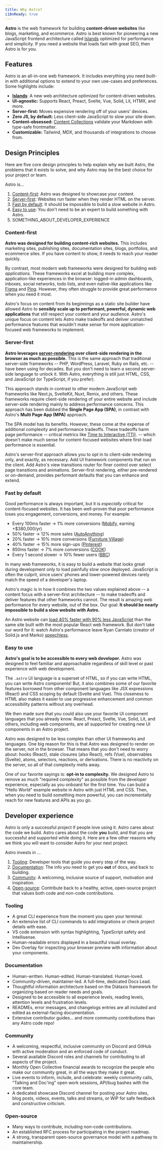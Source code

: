 ```yaml
---
title: Why Astro?
i18nReady: true
---
```


**Astro** is the web framework for building **content-driven websites** like blogs, marketing, and ecommerce. Astro is best known for pioneering a new JavaScript frontend architecture called [Islands](/en/concepts/islands) optimized for performance and simplicity. If you need a website that loads fast with great SEO, then Astro is for you.

## Features

Astro is an all-in-one web framework. It includes everything you need built-in with additional options to extend to your own use-cases and preferences. Some highlights include:

- **[Islands](/en/concepts/islands/)**: A new web architecture optimized for content-driven websites.
- **UI-agnostic:** Supports React, Preact, Svelte, Vue, Solid, Lit, HTMX, and more.
- **Server-first:** Moves expensive rendering off of your users' devices.
- **Zero JS, by default:** Less client-side JavaScript to slow your site down.
- **Content-obsessed:** [Content Collections](/en/guides/content-collections/) validate your Markdown with type-safe frontmatter.
- **Customizable:** Tailwind, MDX, and thousands of integrations to choose from.

## Design Principles

Here are five core design principles to help explain why we built Astro, the problems that it exists to solve, and why Astro may be the best choice for your project or team.

Astro is...

1. [Content-first](#content-driven): Astro was designed to showcase your content.
2. [Server-first](#server-first): Websites run faster when they render HTML on the server.
3. [Fast by default](#fast-by-default): It should be impossible to build a slow website in Astro.
4. [Easy to use](#easy-to-use): You don't need to be an expert to build something with Astro.
5. SOMETHING_ABOUT_DEVELOPER_EXPERIENCE

### Content-first

**Astro was designed for building content-rich websites.** This includes marketing sites, publishing sites, documentation sites, blogs, portfolios, and ecommerce sites. If you have content to show, it needs to reach your reader quickly.

By contrast, most modern web frameworks were designed for building *web applications*. These frameworks excel at building more complex, application-like experiences in the browser: logged-in admin dashboards, inboxes, social networks, todo lists, and even native-like applications like [Figma](https://figma.com/) and [Ping](https://ping.gg/). However, they often struggle to provide great performance when you need it most.

Astro's focus on content from its beginnings as a static site builder have allowed Astro to **sensibly scale up to performant, powerful, dynamic web applications** that still respect your content and your audience. Astro's unique focus on content lets Astro make tradeoffs and deliver unmatched performance features that wouldn't make sense for more application-focused web frameworks to implement.

### Server-first

**Astro leverages [server-rendering](/en/core-conceptes/rendering-modes/) over client-side rendering in the browser as much as possible.** This is the same approach that traditional server-side frameworks -- PHP, WordPress, Laravel, Ruby on Rails, etc. -- have been using for decades. But you don't need to learn a second server-side language to unlock it. With Astro, everything is still just HTML, CSS, and JavaScript (or TypeScript, if you prefer).

This approach stands in contrast to other modern JavaScript web frameworks like Next.js, SvelteKit, Nuxt, Remix, and others. These frameworks require client-side rendering of your entire website and include server-side rendering mainly to address performance concerns. This approach has been dubbed the **Single Page App (SPA)**, in contrast with Astro's **Multi Page App (MPA)** approach.

The SPA model has its benefits. However, these come at the expense of additional complexity and performance tradeoffs. These tradeoffs harm page performance -- critical metrics like [Time to Interactive (TTI)](https://web.dev/interactive/). -- which doesn't make much sense for content-focused websites where first-load performance is essential.

Astro's server-first approach allows you to opt in to client-side rendering only, and exactly, as necessary. Add UI framework components that run on the client. Add Astro's view transitions router for finer control over select page transitions and animations. Server-first rendering, either pre-rendered or on-demand, provides performant defaults that you can enhance and extend.

### Fast by default

Good performance is always important, but it is *especially* critical for content-focused websites. It has been well-proven that poor performance loses you engagement, conversions, and money. For example:

- Every 100ms faster → 1% more conversions ([Mobify](https://web.dev/why-speed-matters/), earning +$380,000/yr)
- 50% faster → 12% more sales ([AutoAnything](https://www.digitalcommerce360.com/2010/08/19/web-accelerator-revs-conversion-and-sales-autoanything/))
- 20% faster → 10% more conversions ([Furniture Village](https://www.thinkwithgoogle.com/intl/en-gb/marketing-strategies/app-and-mobile/furniture-village-and-greenlight-slash-page-load-times-boosting-user-experience/))
- 40% faster → 15% more sign-ups ([Pinterest](https://medium.com/pinterest-engineering/driving-user-growth-with-performance-improvements-cfc50dafadd7))
- 850ms faster → 7% more conversions ([COOK](https://web.dev/why-speed-matters/))
- Every 1 second slower → 10% fewer users ([BBC](https://www.creativebloq.com/features/how-the-bbc-builds-websites-that-scale))

In many web frameworks, it is easy to build a website that looks great during development only to load painfully slow once deployed. JavaScript is often the culprit, since users’ phones and lower-powered devices rarely match the speed of a developer's laptop.

Astro's magic is in how it combines the two values explained above -- a content focus with a server-first architecture -- to make tradeoffs and deliver features that other frameworks cannot. The result is amazing web performance for every website, out of the box. Our goal: **It should be nearly impossible to build a slow website with Astro.** 

An Astro website can [load 40% faster with 90% less JavaScript](https://twitter.com/t3dotgg/status/1437195415439360003) than the same site built with the most popular React web framework. But don't take our word for it: watch Astro's performance leave Ryan Carniato (creator of Solid.js and Marko) [speechless](https://youtu.be/2ZEMb_H-LYE?t=8163).


### Easy to use

**Astro's goal is to be accessible to every web developer.** Astro was designed to feel familiar and approachable regardless of skill level or past experience with web development. 

The `.astro` UI language is a superset of HTML, so if you can write HTML, you can write Astro components! But, it also combines some of our favorite features borrowed from other component languages like JSX expressions (React) and CSS scoping by default (Svelte and Vue). This closeness to HTML also makes it easier to use progressive enhancement and common accessibility patterns without any overhead.

We then made sure that you could also use your favorite UI component languages that you already know. React, Preact, Svelte, Vue, Solid, Lit, and others, including web components, are all supported for creating new UI components in an Astro project.

Astro was designed to be less complex than other UI frameworks and languages. One big reason for this is that Astro was designed to render on the server, not in the browser. That means that you don't need to worry about: hooks (React), stale closures (also React), refs (Vue), observables (Svelte), atoms, selectors, reactions, or derivations. There is no reactivity on the server, so all of that complexity melts away.

One of our favorite sayings is: **opt-in to complexity.** We designed Astro to remove as much "required complexity" as possible from the developer experience, especially as you onboard for the first time. You can build a "Hello World" example website in Astro with just HTML and CSS. Then, when you need to build something more powerful, you can incrementally reach for new features and APIs as you go.

## Developer experience

Astro is only a successful project if people love using it. Astro cares about the code we build. Astro cares about the code **you** build, and that you are successful and supported while doing it. Here are a few other reasons why we think you will want to consider Astro for your next project.

Astro invests in ...

1. [Tooling](#tooling): Developer tools that guide you every step of the way.  
1. [Documentation](#documentation): The info you need to get you **out** of docs, and back to building.
1. [Community](#community): A welcoming, inclusive source of support, motivation and inspiration.
1. [Open-source](#open-source): Contribute back to a healthy, active, open-source project that values both code and non-code contributions.


### Tooling

- A great CLI experience from the moment you open your terminal.
- An extensive list of CLI commands to add integrations or check project details with ease.
- VS code extension with syntax highlighting, TypeScript safety and Intellisense.
- Human-readable errors displayed in a beautiful visual overlay.
- Dev Overlay for inspecting your browser preview with information about your components.

### Documentation

- Human-written. Human-edited. Human-translated. Human-loved.
- Community-driven, maintainer-led. A full-time, dedicated Docs Lead.
- Thoughtful information architecture based on the Diátaxis framework for organizing based on reader needs and goals.
- Designed to be accessible to all experience levels, reading levels, attention levels and frustration levels.
- READMEs, error messages, and changelogs entries are all included and edited as external-facing documentation.
- Extensive contributor guides... and more community contributions than any Astro code repo!

### Community

- A welcoming, respectful, inclusive community on Discord and GitHub with active moderation and an enforced code of conduct.
- Several available Discord roles and channels for contributing to all aspects of the project.
- Monthly Open Collective financial awards to recognize the people who make our community great, in all the ways they make it great.
- Live events to inform, include, and celebrate: weekly community calls, "Talking and Doc'ing" open work sessions, API/bug bashes with the core team.
- A dedicated showcase Discord channel for posting your Astro sites, blog posts, videos, events, talks and streams, or WIP for safe feedback and constructive criticism.


### Open-source 

- Many ways to contribute, including non-code contributions.
- An established RFC process for participating in the project roadmap.
- A strong, transparent open-source governance model with a pathway to maintainership.